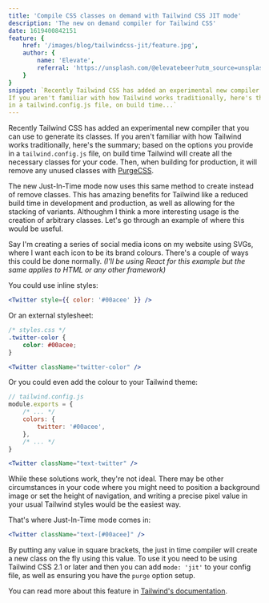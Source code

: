 ```yaml
---
title: 'Compile CSS classes on demand with Tailwind CSS JIT mode'
description: 'The new on demand compiler for Tailwind CSS'
date: 1619400842151
feature: {
    href: '/images/blog/tailwindcss-jit/feature.jpg',
    author: {
        name: 'Elevate',
        referral: 'https://unsplash.com/@elevatebeer?utm_source=unsplash&utm_medium=referral&utm_content=creditCopyText'
    }
}
snippet: `Recently Tailwind CSS has added an experimental new compiler that you can use to generate its classes.
If you aren't familiar with how Tailwind works traditionally, here's the summary; based on the options you provide
in a tailwind.config.js file, on build time...`
---
```


Recently Tailwind CSS has added an experimental new compiler that you can use to generate its classes.
If you aren't familiar with how Tailwind works traditionally, here's the summary; based on the options you provide
in a `tailwind.config.js` file, on build time Tailwind will create all the necessary classes for your code. Then, when
building for production, it will remove any unused classes with [PurgeCSS](https://purgecss.com/).

The new Just-In-Time mode now uses this same method to create instead of remove classes. This has amazing benefits
for Tailwind like a reduced build time in development and production, as well as allowing for the stacking of variants. Althoughm I think a more interesting usage
is the creation of arbitrary classes. Let's go through an example of where this would be
useful.

Say I'm creating a series of social media icons on my website using SVGs, where I want each icon to be its brand colours.
There's a couple of ways this could be done normally. _(I'll be using React for this example but the same applies to HTML or any other framework)_

You could use inline styles:

```jsx
<Twitter style={{ color: '#00acee' }} />
```

Or an external stylesheet:

```css
/* styles.css */
.twitter-color {
    color: #00acee;
}
```

```jsx
<Twitter className="twitter-color" />
```

Or you could even add the colour to your Tailwind theme:

```js
// tailwind.config.js
module.exports = {
    /* ... */
    colors: {
        twitter: '#00acee',
    },
    /* ... */
}
```

```jsx
<Twitter className="text-twitter" />
```

While these solutions work, they're not ideal. There may be other circumstances in your
code where you might need to position a background image or set the height of navigation, and writing
a precise pixel value in your usual Tailwind styles would be the easiest way.

That's where Just-In-Time mode comes in:

```jsx
<Twitter className="text-[#00acee]" />
```

By putting any value in square brackets, the just in time compiler will create a new class on the fly
using this value. To use it you need to be using Tailwind CSS 2.1 or later and then you
can add `mode: 'jit'` to your config file, as well as ensuring you have the `purge` option setup.

You can read more about this feature in [Tailwind's documentation](https://tailwindcss.com/docs/just-in-time-mode#enabling-jit-mode).
